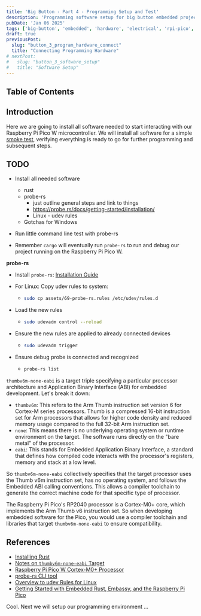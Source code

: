```yaml
---
title: 'Big Button - Part 4 - Programming Setup and Test'
description: 'Programming software setup for big button embedded project'
pubDate: 'Jan 06 2025'
tags: ['big-button', 'embedded', 'hardware', 'electrical', 'rpi-pico', 'debug-prob', 'rust']
draft: true
previousPost:
  slug: "button_3_program_hardware_connect"
  title: "Connecting Programming Hardware"
# nextPost: 
#   slug: "button_3_software_setup"
#   title: "Software Setup"
---
```


## Table of Contents

## Introduction

Here we are going to install all software needed to start interacting with our Raspberry Pi Pico W
microcontroller. We will install all software for a simple [smoke test](https://en.wikipedia.org/wiki/Smoke_testing_(software)),
verifying everything is ready to go for further programming and subsequent steps.

## TODO

- Install all needed software

  - rust
  - probe-rs
    - just outline general steps and link to things
    - https://probe.rs/docs/getting-started/installation/
    - Linux - udev rules
  - Gotchas for Windows

- Run little command line test with probe-rs

- Remember `cargo` will eventually run `probe-rs` to run and debug our project running
  on the Raspberry Pi Pico W.

**probe-rs**

- Install `probe-rs`: [Installation Guide](https://probe.rs/docs/getting-started/installation/)

- For Linux: Copy udev rules to system:

  - ```sh
    sudo cp assets/69-probe-rs.rules /etc/udev/rules.d
    ```

- Load the new rules

  - ```sh
    sudo udevadm control --reload
    ```

- Ensure the new rules are applied to already connected devices

  - ```sh
    sudo udevadm trigger
    ```

- Ensure debug probe is connected and recognized

  - ```sh
    probe-rs list
    ```

`thumbv6m-none-eabi` is a target triple specifying a particular processor architecture and Application Binary Interface (ABI) for embedded development. Let's break it down:
- `thumbv6m`: This refers to the Arm Thumb instruction set version 6 for Cortex-M series processors. Thumb is a compressed 16-bit instruction set for Arm processors that allows for higher code density and reduced memory usage compared to the full 32-bit Arm instruction set.
- `none`: This means there is no underlying operating system or runtime environment on the target. The software runs directly on the "bare metal" of the processor.
- `eabi`: This stands for Embedded Application Binary Interface, a standard that defines how compiled code interacts with the processor's registers, memory and stack at a low level. 

So `thumbv6m-none-eabi` collectively specifies that the target processor uses the Thumb v6m instruction set, has no operating system, and follows the Embedded ABI calling conventions. This allows a compiler toolchain to generate the correct machine code for that specific type of processor.

The Raspberry Pi Pico's RP2040 processor is a Cortex-M0+ core, which implements the Arm Thumb v6 instruction set. So when developing embedded software for the Pico, you would use a compiler toolchain and libraries that target `thumbv6m-none-eabi` to ensure compatibility.

## References

- [Installing Rust](https://www.rust-lang.org/tools/install)
- [Notes on `thumbv6m-none-eabi` Target](https://doc.rust-lang.org/rustc/platform-support/thumbv6m-none-eabi.html)
- [Raspberry Pi Pico W Cortex-M0+ Processor](https://developer.arm.com/Processors/Cortex-M0+)
- [probe-rs CLI tool](https://probe.rs/docs/overview/about-probe-rs/)
- [Overview to udev Rules for Linux](https://opensource.com/article/18/11/udev)
- [Getting Started with Embedded Rust, Embassy, and the Raspberry Pi Pico](https://archive.hannobraun.com/embedded-rust/getting-started/)

<span class="text-accentColor font-bold">
  Cool. Next we will setup our programming environment ...
</span>

